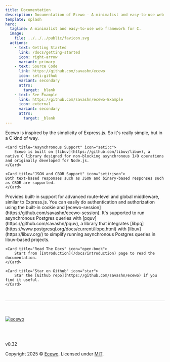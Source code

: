 ```yaml
---
title: Documentation
description: Documentation of Ecewo - A minimalist and easy-to-use web framework for C.
template: splash
hero:
  tagline: A minimalist and easy-to-use web framework for C.
  image:
    file: ../../../public/favicon.svg
  actions:
    - text: Getting Started
      link: /docs/getting-started
      icon: right-arrow
      variant: primary
    - text: Source Code
      link: https://github.com/savashn/ecewo
      icon: seti:github
      variant: secondary
      attrs:
        target: _blank
    - text: See Example
      link: https://github.com/savashn/ecewo-Example
      icon: external
      variant: secondary
      attrs:
        target: _blank
---
```



<CardGrid stagger>
  <Card title="Simple As Node.js" icon="node">
    Ecewo is inspired by the simplicity of Express.js. So it's really simple, but in a C kind of way.
	</Card>

	<Card title="Asynchronous Support" icon="seti:c">
		Ecewo is built on [libuv](https://github.com/libuv/libuv), a native C library designed for non-blocking asynchronous I/O operations and originally developed for Node.js.
	</Card>

	<Card title="JSON and CBOR Support" icon="seti:json">
    Both text-based responses such as JSON and binary-based responses such as CBOR are supported.
	</Card>

  <Card title="Middleware Structure" icon="puzzle">
		Provides built-in support for advanced route-level and global middleware, similar to Express.js.
	</Card>

  <Card title="Authentication Mechanism" icon="seti:lock">
		You can easily do authentication and authorization using the built-in cookie and [ecewo-session](https://github.com/savashn/ecewo-session).
	</Card>

  <Card title="Asynchronous Postgres Support" icon="seti:db">
    It's supported to run asynchronous Postgres queries with [pquv](https://github.com/savashn/pquv), a library that integrates [libpq](https://www.postgresql.org/docs/current/libpq.html) with [libuv](https://libuv.org/) to simplify running asynchronous Postgres queries in libuv-based projects.
  </Card>

	<Card title="Read The Docs" icon="open-book">
		Start from [Introduction](/docs/introduction) page to read the documentation.
	</Card>

	<Card title="Star on Github" icon="star">
		Star the [Github repo](https://github.com/savashn/ecewo) if you find it useful.
	</Card>

</CardGrid>

<br />
<hr />
<br />
<br />

<div style={{ display: 'flex', flexDirection: 'column',justifyContent: 'center', alignItems: 'center' }}>
  <a href="https://github.com/savashn/ecewo">
    <img src='/ecewologo.svg' alt="ecewo" />
  </a>

  <br /><br />

  <p style={{fontSize: '2rem'}}>v0.32</p>
  <div>Copyright 2025 &copy; <a href="https://github.com/savashn/ecewo">Ecewo</a>. Licensed under <a href="https://github.com/savashn/ecewo/blob/main/LICENSE">MIT</a>.</div>
</div>

